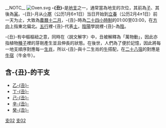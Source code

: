 {{Expand|time=2012-01-09T07:37:49+00:00 }}{{noteTA
|T=丑 (地支)
}}
__NOTC__
{{天干地支}}
[[File:Oxen.svg|right]]
'''-{丑}-'''是[[地支|地支]]之一，通常當為地支的次位，其前為[[子_(地支)|子]]、其後為[[寅|寅]]。-{丑}-月从[[小寒|小寒]]（公历1月6±1日）当日开始到[[立春|立春]]（公历2月4±1日）前一天为止，大致為[[農曆十二月|農曆十二月]]，-{丑}-時為[[二十四小時制|二十四小時制]]的01:00至03:00，在[[方向|方向]]上指東北偏北。[[五行|五行]]裡-{丑}-代表[[土|土]]，[[陰陽|陰陽]]學說裡-{丑}-為[[陰|陰]]。

-{丑}-有中樞樞紐之意，同時在〈說文解字〉中，丑被解釋為「萬物動」，因此亦指植物[[種子|種子]]裡的芽剛產生並且伸長的狀態。在後世，人們為了便於記憶，因此將每一地支順序對應每一[[生肖|生肖]]，所以-{丑}-與十二生肖的[[牛|牛]]搭配，在[[二十八宿|二十八宿]]的對應是[[牛宿|牛宿]]（牛金牛）。

== 含-{丑}-的干支 ==
{{commonscat|Ox_(zodiac)}}
* [[乙丑|乙-{丑}-]]
* [[丁丑|丁-{丑}-]]
* [[己丑|己-{丑}-]]
* [[辛丑|辛-{丑}-]]
* [[癸丑|癸-{丑}-]]

[[Category:干支|支02]]
[[Category:丑_(地支)|支02]]